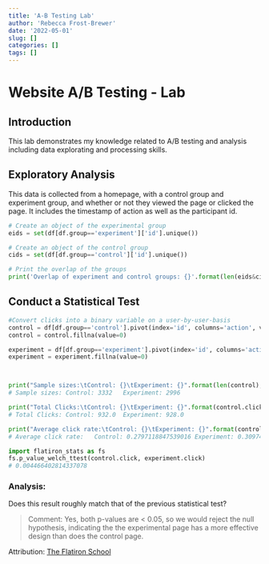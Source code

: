 ```yaml
---
title: 'A-B Testing Lab'
author: 'Rebecca Frost-Brewer'
date: '2022-05-01'
slug: []
categories: []
tags: []
---
```


# Website A/B Testing - Lab

## Introduction

This lab demonstrates my knowledge related to A/B testing and analysis including data explorating and processing skills.

<!--more--> 

## Exploratory Analysis

This data is collected from a homepage, with a control group and experiment group, and whether or not they viewed
the page or clicked the page. It includes the timestamp of action as well as the participant id.


```python

# Create an object of the experimental group
eids = set(df[df.group=='experiment']['id'].unique())

# Create an object of the control group
cids = set(df[df.group=='control']['id'].unique())

# Print the overlap of the groups
print('Overlap of experiment and control groups: {}'.format(len(eids&cids)))

```

## Conduct a Statistical Test

```python

#Convert clicks into a binary variable on a user-by-user-basis
control = df[df.group=='control'].pivot(index='id', columns='action', values='count')
control = control.fillna(value=0)

experiment = df[df.group=='experiment'].pivot(index='id', columns='action', values='count')
experiment = experiment.fillna(value=0)



print("Sample sizes:\tControl: {}\tExperiment: {}".format(len(control), len(experiment)))
# Sample sizes:	Control: 3332	Experiment: 2996

print("Total Clicks:\tControl: {}\tExperiment: {}".format(control.click.sum(), experiment.click.sum()))
# Total Clicks:	Control: 932.0	Experiment: 928.0

print("Average click rate:\tControl: {}\tExperiment: {}".format(control.click.mean(), experiment.click.mean()))
# Average click rate:	Control: 0.2797118847539016	Experiment: 0.3097463284379172

import flatiron_stats as fs
fs.p_value_welch_ttest(control.click, experiment.click)
# 0.004466402814337078

```

### Analysis:

Does this result roughly match that of the previous statistical test?

> Comment: Yes, both p-values are < 0.05, so we would reject the null hypothesis, indicating the the 
experimental page has a more effective design than does the control page.



Attribution: [The Flatiron School](https://github.com/learn-co-curriculum/dsc-website-ab-testing-lab)
